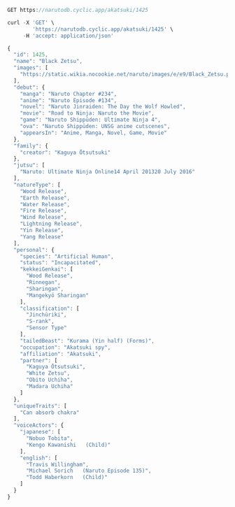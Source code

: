 ```js
GET https://narutodb.cyclic.app/akatsuki/1425
```
```js
curl -X 'GET' \
        'https://narutodb.cyclic.app/akatsuki/1425' \
     -H 'accept: application/json'
```

```js
{
  "id": 1425,
  "name": "Black Zetsu",
  "images": [
    "https://static.wikia.nocookie.net/naruto/images/e/e9/Black_Zetsu.png/revision/latest/scale-to-width-down/300?cb=20220215005248"
  ],
  "debut": {
    "manga": "Naruto Chapter #234",
    "anime": "Naruto Episode #134",
    "novel": "Naruto Jinraiden: The Day the Wolf Howled",
    "movie": "Road to Ninja: Naruto the Movie",
    "game": "Naruto Shippūden: Ultimate Ninja 4",
    "ova": "Naruto Shippūden: UNSG anime cutscenes",
    "appearsIn": "Anime, Manga, Novel, Game, Movie"
  },
  "family": {
    "creator": "Kaguya Ōtsutsuki"
  },
  "jutsu": [
    "Naruto: Ultimate Ninja Online14 April 201320 July 2016"
  ],
  "natureType": [
    "Wood Release",
    "Earth Release",
    "Water Release",
    "Fire Release",
    "Wind Release",
    "Lightning Release",
    "Yin Release",
    "Yang Release"
  ],
  "personal": {
    "species": "Artificial Human",
    "status": "Incapacitated",
    "kekkeiGenkai": [
      "Wood Release",
      "Rinnegan",
      "Sharingan",
      "Mangekyō Sharingan"
    ],
    "classification": [
      "Jinchūriki",
      "S-rank",
      "Sensor Type"
    ],
    "tailedBeast": "Kurama (Yin half) (Forms)",
    "occupation": "Akatsuki spy",
    "affiliation": "Akatsuki",
    "partner": [
      "Kaguya Ōtsutsuki",
      "White Zetsu",
      "Obito Uchiha",
      "Madara Uchiha"
    ]
  },
  "uniqueTraits": [
    "Can absorb chakra"
  ],
  "voiceActors": {
    "japanese": [
      "Nobuo Tobita",
      "Kengo Kawanishi   (Child)"
    ],
    "english": [
      "Travis Willingham",
      "Michael Sorich   (Naruto Episode 135)",
      "Todd Haberkorn   (Child)"
    ]
  }
}
```